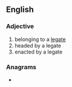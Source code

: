 ==English==

===Adjective===
{{head|en|adjective}}
# belonging to a [[legate]]
# headed by a legate
# enacted by a legate

===Anagrams===
* {{anagrams|en|Angelite|angle tie|galenite|gateline|gelatine}}